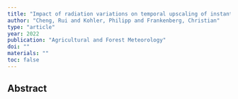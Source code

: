 ```yaml
---
title: "Impact of radiation variations on temporal upscaling of instantaneous solar-induced chlorophyll fluorescence"
author: "Cheng, Rui and Kohler, Philipp and Frankenberg, Christian"
type: "article"
year: 2022
publication: "Agricultural and Forest Meteorology"
doi: ""
materials: ""
toc: false
---
```


## Abstract

